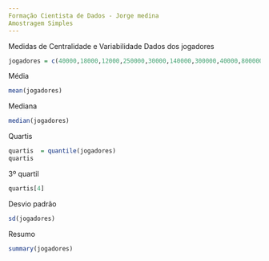 ```yaml
---
Formação Cientista de Dados - Jorge medina
Amostragem Simples
---
```

Medidas de Centralidade e Variabilidade
Dados dos jogadores
```r
jogadores = c(40000,18000,12000,250000,30000,140000,300000,40000,800000)
```
Média
```r
mean(jogadores)
```
Mediana
```r
median(jogadores)
```
Quartis
```r
quartis  = quantile(jogadores)
quartis
```
3º quartil
```r
quartis[4]
```
Desvio padrão
```r
sd(jogadores)
```
Resumo
```r
summary(jogadores)
```
